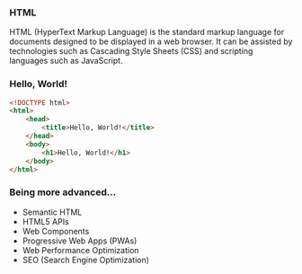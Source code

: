 
### HTML

HTML (HyperText Markup Language) is the standard markup language for documents designed to be displayed in a web
browser. It can be assisted by technologies such as Cascading Style Sheets (CSS) and scripting languages such as
JavaScript.

### Hello, World!

```html
<!DOCTYPE html>
<html>
	<head>
		<title>Hello, World!</title>
	</head>
	<body>
		<h1>Hello, World!</h1>
	</body>
</html>
```

### Being more advanced...

-   Semantic HTML
-   HTML5 APIs
-   Web Components
-   Progressive Web Apps (PWAs)
-   Web Performance Optimization
-   SEO (Search Engine Optimization)

<ProgrammingHub id={id} />
